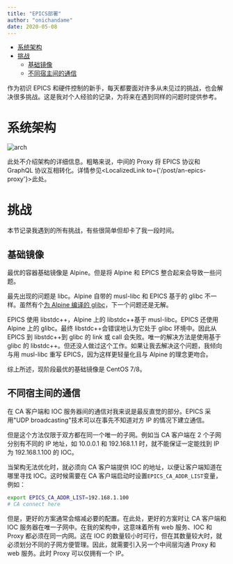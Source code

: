```yaml
---
title: "EPICS部署"
author: "onichandame"
date: 2020-05-08
---
```



<!-- vim-markdown-toc GFM -->

- [系统架构](#系统架构)
- [挑战](#挑战)
  - [基础镜像](#基础镜像)
  - [不同宿主间的通信](#不同宿主间的通信)

<!-- vim-markdown-toc -->

作为初识 EPICS 和硬件控制的新手，每天都要面对许多从未见过的挑战，也会解决很多挑战。这是我对个人经验的记录，为将来在遇到同样的问题时提供参考。

# 系统架构

![arch](/image/epics-arch.png)

此处不介绍架构的详细信息。粗略来说，中间的 Proxy 将 EPICS 协议和 GraphQL 协议互相转化。详情参见<LocalizedLink to={'/post/an-epics-proxy'}>此处</LocalizedLink>。

# 挑战

本节记录我遇到的所有挑战，有些很简单但却卡了我一段时间。

## 基础镜像

最优的容器基础镜像是 Alpine。但是将 Alpine 和 EPICS 整合起来会导致一些问题。

最先出现的问题是 libc。Alpine 自带的 musl-libc 和 EPICS 基于的 glibc 不一样。虽然有个[为 Alpine 编译的 glibc][alpine-glibc]，下一个问题还是无解。

EPICS 使用 libstdc++，Alpine 上的 libstdc++基于 musl-libc。EPICS 还使用 Alpine 上的 glibc。最终 libstdc++会错误地认为它处于 glibc 环境中。因此从 EPICS 到 libstdc++到 glibc 的 link 或 call 会失败。唯一的解决方法是使用基于 glibc 的 libstdc++。但还没人做过这个工作。如果让我去解决这个问题，我倾向与用 musl-libc 重写 EPICS，因为这样更轻量化且与 Alpine 的理念更吻合。

综上所述，现阶段最优的基础镜像是 CentOS 7/8。

## 不同宿主间的通信

在 CA 客户端和 IOC 服务器间的通信对我来说是最反直觉的部分。EPICS 采用"UDP broadcasting"技术可以在事先不知道对方 IP 的情况下建立通信。

但是这个方法仅限于双方都在同一个唯一的子网。例如当 CA 客户端在 2 个子网分别有不同的 IP 地址，如 10.0.0.1 和 192.168.1.1 时，就不能保证一定能找到 IP 为 192.168.1.100 的 IOC。

当架构无法优化时，就必须向 CA 客户端提供 IOC 的地址，以便让客户端知道在哪里寻找 IOC。这时候需要在 CA 客户端启动时设置`EPICS_CA_ADDR_LIST`变量，例如：

```bash
export EPICS_CA_ADDR_LIST=192.168.1.100
# CA connect here
```

但是，更好的方案通常会缩减必要的配置。在此处，更好的方案时让 CA 客户端和 IOC 服务器在唯一子网中。在我的架构中，这意味着所有 web 服务、IOC 和 Proxy 都必须在同一内网。这在 IOC 的数量较小时可行，但在其数量较大时，就必须划分不同的子网方便管理。因此，就需要引入另一个中间层沟通 Proxy 和 web 服务。此时 Proxy 可以仅拥有一个 IP。

[alpine-glibc]: https://github.com/sgerrand/alpine-pkg-glibc
